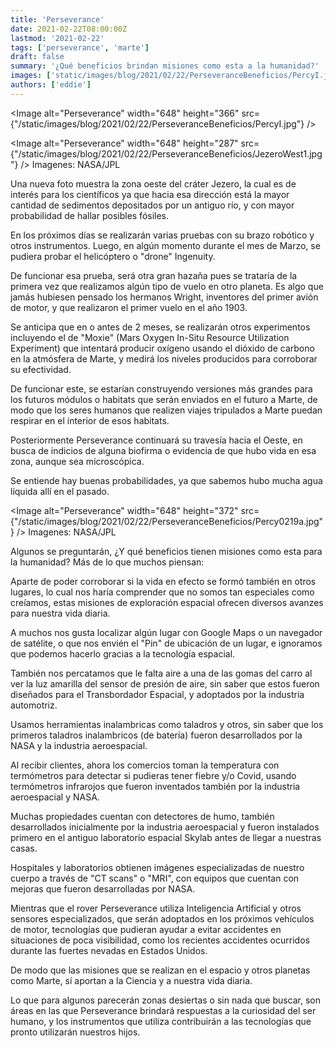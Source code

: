 ```yaml
---
title: 'Perseverance'
date: 2021-02-22T08:00:00Z
lastmod: '2021-02-22'
tags: ['perseverance', 'marte']
draft: false
summary: '¿Qué beneficios brindan misiones como esta a la humanidad?'
images: ['static/images/blog/2021/02/22/PerseveranceBeneficios/PercyI.jpg']
authors: ['eddie']
---
```


<Image
  alt="Perseverance" width="648"  height="366"
  src={"/static/images/blog/2021/02/22/PerseveranceBeneficios/PercyI.jpg"}
/>

<Image
  alt="Perseverance" width="648"  height="287"
  src={"/static/images/blog/2021/02/22/PerseveranceBeneficios/JezeroWest1.jpg"}
/>
<ImageCaption>Imagenes: NASA/JPL</ImageCaption>

Una nueva foto muestra la zona oeste del cráter Jezero, la cual es de interés para los científicos ya que hacia esa dirección está la mayor cantidad de sedimentos depositados por un antiguo río, y con mayor probabilidad de hallar posibles fósiles.

En los próximos días se realizarán varias pruebas con su brazo robótico y otros instrumentos. Luego, en algún momento durante el mes de Marzo, se pudiera probar el helicóptero o "drone" Ingenuity.

De funcionar esa prueba, será otra gran hazaña pues se trataría de la primera vez que realizamos algún tipo de vuelo en otro planeta. Es algo que jamás hubiesen pensado los hermanos Wright, inventores del primer avión de motor, y que realizaron el primer vuelo en el año 1903.

Se anticipa que en o antes de 2 meses, se realizarán otros experimentos incluyendo el de "Moxie" (Mars Oxygen In-Situ Resource Utilization Experiment) que intentará producir oxígeno usando el dióxido de carbono en la atmósfera de Marte, y medirá los niveles producidos para corroborar su efectividad.

De funcionar este, se estarían construyendo versiones más grandes para los futuros módulos o habitats que serán enviados en el futuro a Marte, de modo que los seres humanos que realizen viajes tripulados a Marte puedan respirar en el interior de esos habitats.

Posteriormente Perseverance continuará su travesía hacia el Oeste, en busca de indicios de alguna biofirma o evidencia de que hubo vida en esa zona, aunque sea microscópica.

Se entiende hay buenas probabilidades, ya que sabemos hubo mucha agua líquida allí en el pasado.

<Image
  alt="Perseverance" width="648"  height="372"
  src={"/static/images/blog/2021/02/22/PerseveranceBeneficios/Percy0219a.jpg"}
/>
<ImageCaption>Imagenes: NASA/JPL</ImageCaption>

Algunos se preguntarán, ¿Y qué beneficios tienen misiones como esta para la humanidad? Más de lo que muchos piensan:

Aparte de poder corroborar si la vida en efecto se formó también en otros lugares, lo cual nos haría comprender que no somos tan especiales como creíamos, estas misiones de exploración espacial ofrecen diversos avanzes para nuestra vida diaria.

A muchos nos gusta localizar algún lugar con Google Maps o un navegador de satélite, o que nos envién el "Pin" de ubicación de un lugar, e ignoramos que podemos hacerlo gracias a la tecnología espacial.

También nos percatamos que le falta aire a una de las gomas del carro al ver la luz amarilla del sensor de presión de aire, sin saber que estos fueron diseñados para el Transbordador Espacial, y adoptados por la industria automotriz.

Usamos herramientas inalambricas como taladros y otros, sin saber que los primeros taladros inalambricos (de batería) fueron desarrollados por la NASA y la industria aeroespacial.

Al recibir clientes, ahora los comercios toman la temperatura con termómetros para detectar si pudieras tener fiebre y/o Covid, usando termómetros infrarojos que fueron inventados también por la industria aeroespacial y NASA.

Muchas propiedades cuentan con detectores de humo, también desarrollados inicialmente por la industria aeroespacial y fueron instalados primero en el antiguo laboratorio espacial Skylab antes de llegar a nuestras casas.

Hospitales y laboratorios obtienen imágenes especializadas de nuestro cuerpo a través de "CT scans" o "MRI", con equipos que cuentan con mejoras que fueron desarrolladas por NASA.

Mientras que el rover Perseverance utiliza Inteligencia Artificial y otros sensores especializados, que serán adoptados en los próximos vehículos de motor, tecnologías que pudieran ayudar a evitar accidentes en situaciones de poca visibilidad, como los recientes accidentes ocurridos durante las fuertes nevadas en Estados Unidos.

De modo que las misiones que se realizan en el espacio y otros planetas como Marte,
sí aportan a la Ciencia y a nuestra vida diaria.

Lo que para algunos parecerán zonas desiertas o sin nada que buscar, son áreas en las que Perseverance brindará respuestas a la curiosidad del ser humano, y los instrumentos que utiliza contribuirán a las tecnologías que pronto utilizarán nuestros hijos.
